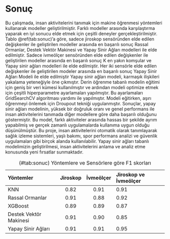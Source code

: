 # Sonuç {#red-labels}

Bu çalışmada, insan aktivitelerini tanımak için makine öğrenmesi yöntemleri kullanarak modeller geliştirilmiştir. Farklı modeller arasında karşılaştırma yaparak en iyi sonucu elde etmek için çeşitli deneyler gerçekleştirilmiştir. 
Tablo \@ref(tab:sonuc)'a göre, sadece jiroskop sensöründen elde edilen değişkenler ile geliştirilen modeller arasında en başarılı sonuç Rassal Ormanlar, Destek Vektör Makinesi ve Yapay Sinir Ağları modelleri ile elde edilmiştir. Sadece ivmeölçer sensöründen elde edilen değişkenler ile geliştirilen modeller arasında en başarılı sonuç K en yakın komşular ve Yapay sinir ağları modelleri ile elde edilmiştir. Her iki sensörle elde edilen değişkenler ile geliştirilen modeler arasında en başarılı sonuç Yapay Sinir Ağları Modeli ile elde edilmiştir
Yapay sinir ağları modeli, karmaşık ilişkileri yakalama yeteneğiyle öne çıkmıştır. Derin öğrenme tabanlı modelin eğitimi için geniş bir veri kümesi kullanılmıştır ve ardından modeli optimize etmek için çeşitli hiperparametre ayarlamaları yapılmıştır. Bu ayarlamaları GridSearchCV algoritması yardımı ile yapılmıştır. Modeli eğitirken, aşırı öğrenmeyi önlemek için Droupout tekniği uygulanmıştır.
Sonuçlar, yapay sinir ağları modelinin, yüksek bir doğruluk oranı ve genel performans ile insan aktivitelerini tanımada diğer modellere göre daha başarılı olduğunu göstermiştir. Bu model, farklı aktiviteler arasında hassas bir şekilde ayrım yapabilmiş ve gerçek zamanlı uygulamalarda kullanıma uygun olduğu düşünülmüştür.
Bu proje, insan aktivitelerini otomatik olarak tanımlayarak sağlık izleme sistemleri, yaşlı bakımı, spor performans analizi ve güvenlik uygulamaları gibi birçok alanda kullanılabilir. Yapay sinir ağları tabanlı modelimizin geliştirilmesi, insan aktivitelerini anlama ve analiz etme konusunda yeni fırsatlar sunmaktadır.


Table: (\#tab:sonuc) Yöntemlere ve Sensörlere göre F1 skorları

Yöntemler                   Jiroskop                    İvmeölçer                   Jiroskop ve İvmeölçer
-------------------------- --------------------------- ---------------------------- -----------------------------------
KNN                           0.82                        0.91                        0.91
Rassal Ormanlar               0.91                        0.88                        0.92
XGBoost                       0.89                        0.89                        0.87
Destek Vektör Makinesi        0.91                        0.90                        0.85
Yapay Sinir Ağları            0.91                        0.91                        0.95

